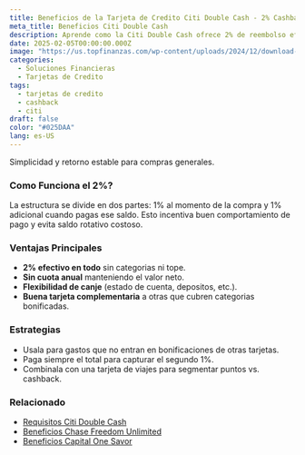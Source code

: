 ```yaml
---
title: Beneficios de la Tarjeta de Credito Citi Double Cash - 2% Cashback en Todas tus Compras
meta_title: Beneficios Citi Double Cash
description: Aprende como la Citi Double Cash ofrece 2% de reembolso efectivo total (1% al comprar + 1% al pagar) y como maximizar su potencial en tu estrategia.
date: 2025-02-05T00:00:00.000Z
image: "https://us.topfinanzas.com/wp-content/uploads/2024/12/download-18.webp"
categories:
  - Soluciones Financieras
  - Tarjetas de Credito
tags:
  - tarjetas de credito
  - cashback
  - citi
draft: false
color: "#025DAA"
lang: es-US
---
```


Simplicidad y retorno estable para compras generales.

### Como Funciona el 2%?

La estructura se divide en dos partes: 1% al momento de la compra y 1% adicional cuando pagas ese saldo. Esto incentiva buen comportamiento de pago y evita saldo rotativo costoso.

### Ventajas Principales

- **2% efectivo en todo** sin categorias ni tope.
- **Sin cuota anual** manteniendo el valor neto.
- **Flexibilidad de canje** (estado de cuenta, depositos, etc.).
- **Buena tarjeta complementaria** a otras que cubren categorias bonificadas.

### Estrategias

- Usala para gastos que no entran en bonificaciones de otras tarjetas.
- Paga siempre el total para capturar el segundo 1%.
- Combinala con una tarjeta de viajes para segmentar puntos vs. cashback.

<AdZone id="us_site_4" />

### Relacionado

- [Requisitos Citi Double Cash](/soluciones-financieras/requisitos-de-la-tarjeta-de-credito-citi-double-cash-2-cashback)
- [Beneficios Chase Freedom Unlimited](/soluciones-financieras/beneficios-de-la-tarjeta-de-credito-chase-freedom-unlimited-cashback-ilimitado-y-mas)
- [Beneficios Capital One Savor](/soluciones-financieras/beneficios-de-la-tarjeta-de-credito-capital-one-savor-rewards)

